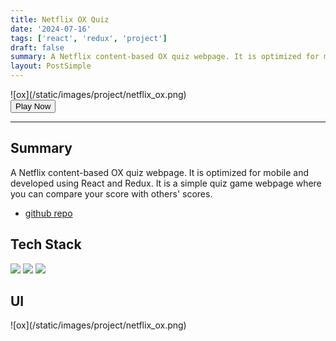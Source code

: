 ```yaml
---
title: Netflix OX Quiz
date: '2024-07-16'
tags: ['react', 'redux', 'project']
draft: false
summary: A Netflix content-based OX quiz webpage. It is optimized for mobile and developed using React and Redux. It is a simple quiz game webpage where you can compare your score with others' scores.
layout: PostSimple
---
```


<div className="-mx-2 flex flex-wrap overflow-hidden xl:-mx-2">
  ![ox](/static/images/project/netflix_ox.png)
</div>
<div className="-mx-2 flex flex-wrap justify-center overflow-hidden xl:-mx-2">
  <a href="https://oxquiz.netlify.app/" target="_blank">
    <button className="rounded-lg border-2 border-primary-500 p-2 hover:border-primary-600">
      Play Now
    </button>
  </a>
</div>

<hr />

## Summary

A Netflix content-based OX quiz webpage. It is optimized for mobile and developed using React and Redux. It is a simple quiz game webpage where you can compare your score with others' scores.

- [github repo](https://github.com/keimindev/OX_Quiz)

## Tech Stack

<div className="m-0 flex flex-wrap p-0">
  <img
    className="m-0 mb-1 w-[90px] rounded-full p-2"
    src="https://img.shields.io/badge/-React-ced4da.svg?&style=flat-square&logo=React&logoColor=black"
  />
  <img
    className="m-0 mb-1 w-[90px] rounded-full p-2"
    src="https://img.shields.io/badge/-Redux-ced4da.svg?&style=flat-square&logo=Redux&logoColor=black"
  />
  <img
    className="m-0 mb-1 w-[110px] rounded-full p-2"
    src="https://img.shields.io/badge/-firebase-ced4da.svg?&style=flat-square&logo=firebase&logoColor=black"
  />
</div>

## UI

<div className="-mx-2 flex flex-wrap overflow-hidden xl:-mx-2">
  ![ox](/static/images/project/netflix_ox.png)
</div>
